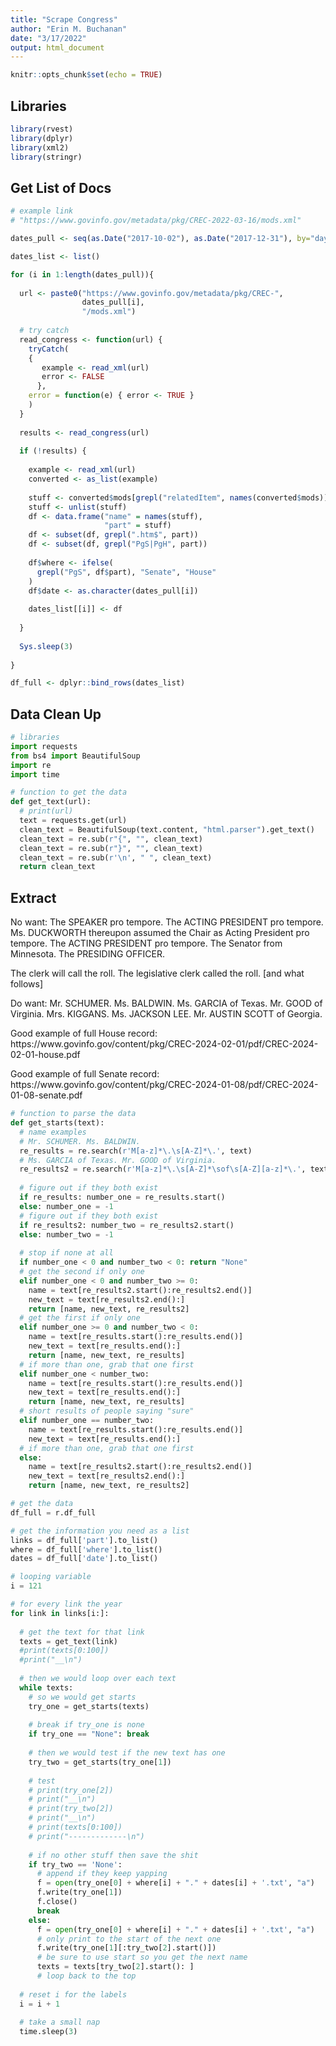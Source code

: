 ```yaml
---
title: "Scrape Congress"
author: "Erin M. Buchanan"
date: "3/17/2022"
output: html_document
---
```


```r
knitr::opts_chunk$set(echo = TRUE)
```

## Libraries

```r
library(rvest)
library(dplyr)
library(xml2)
library(stringr)
```

## Get List of Docs

```r
# example link
# "https://www.govinfo.gov/metadata/pkg/CREC-2022-03-16/mods.xml"

dates_pull <- seq(as.Date("2017-10-02"), as.Date("2017-12-31"), by="days")

dates_list <- list()

for (i in 1:length(dates_pull)){
  
  url <- paste0("https://www.govinfo.gov/metadata/pkg/CREC-", 
                dates_pull[i], 
                "/mods.xml")
  
  # try catch 
  read_congress <- function(url) {
    tryCatch( 
    { 
       example <- read_xml(url)
       error <- FALSE
      }, 
    error = function(e) { error <- TRUE } 
    )
  }
  
  results <- read_congress(url)
  
  if (!results) {
    
    example <- read_xml(url)  
    converted <- as_list(example)
    
    stuff <- converted$mods[grepl("relatedItem", names(converted$mods))]
    stuff <- unlist(stuff)
    df <- data.frame("name" = names(stuff), 
                     "part" = stuff)
    df <- subset(df, grepl(".htm$", part))
    df <- subset(df, grepl("PgS|PgH", part))
    
    df$where <- ifelse(
      grepl("PgS", df$part), "Senate", "House"
    )
    df$date <- as.character(dates_pull[i])
    
    dates_list[[i]] <- df
    
  }
  
  Sys.sleep(3)
  
}

df_full <- dplyr::bind_rows(dates_list)
```

## Data Clean Up

```python
# libraries
import requests
from bs4 import BeautifulSoup
import re
import time

# function to get the data
def get_text(url):
  # print(url)
  text = requests.get(url)
  clean_text = BeautifulSoup(text.content, "html.parser").get_text()
  clean_text = re.sub(r"{", "", clean_text)
  clean_text = re.sub(r"}", "", clean_text)
  clean_text = re.sub(r'\n', " ", clean_text)
  return clean_text

```


## Extract 

No want:
The SPEAKER pro tempore.
The ACTING PRESIDENT pro tempore.
Ms. DUCKWORTH thereupon assumed the Chair as Acting President pro tempore. 
The ACTING PRESIDENT pro tempore. The Senator from Minnesota. 
The PRESIDING OFFICER.

The clerk will call the roll.
The legislative clerk called the roll. [and what follows]

Do want:
Mr. SCHUMER.
Ms. BALDWIN.
Ms. GARCIA of Texas.
Mr. GOOD of Virginia.
Mrs. KIGGANS. 
Ms. JACKSON LEE.
Mr. AUSTIN SCOTT of Georgia.

Good example of full House record: https://www.govinfo.gov/content/pkg/CREC-2024-02-01/pdf/CREC-2024-02-01-house.pdf

Good example of full Senate record: https://www.govinfo.gov/content/pkg/CREC-2024-01-08/pdf/CREC-2024-01-08-senate.pdf
 
```python
# function to parse the data 
def get_starts(text):
  # name examples 
  # Mr. SCHUMER. Ms. BALDWIN.
  re_results = re.search(r'M[a-z]*\.\s[A-Z]*\.', text)
  # Ms. GARCIA of Texas. Mr. GOOD of Virginia.
  re_results2 = re.search(r'M[a-z]*\.\s[A-Z]*\sof\s[A-Z][a-z]*\.', text)
 
  # figure out if they both exist 
  if re_results: number_one = re_results.start()
  else: number_one = -1
  # figure out if they both exist 
  if re_results2: number_two = re_results2.start()
  else: number_two = -1
  
  # stop if none at all 
  if number_one < 0 and number_two < 0: return "None"
  # get the second if only one
  elif number_one < 0 and number_two >= 0: 
    name = text[re_results2.start():re_results2.end()]
    new_text = text[re_results2.end():]
    return [name, new_text, re_results2]
  # get the first if only one
  elif number_one >= 0 and number_two < 0: 
    name = text[re_results.start():re_results.end()]
    new_text = text[re_results.end():]
    return [name, new_text, re_results]
  # if more than one, grab that one first 
  elif number_one < number_two: 
    name = text[re_results.start():re_results.end()]
    new_text = text[re_results.end():]
    return [name, new_text, re_results] 
  # short results of people saying "sure"
  elif number_one == number_two:
    name = text[re_results.start():re_results.end()]
    new_text = text[re_results.end():]
  # if more than one, grab that one first 
  else: 
    name = text[re_results2.start():re_results2.end()]
    new_text = text[re_results2.end():]
    return [name, new_text, re_results2]

```

```python
# get the data
df_full = r.df_full

# get the information you need as a list
links = df_full['part'].to_list()
where = df_full['where'].to_list()
dates = df_full['date'].to_list()

# looping variable
i = 121

# for every link the year 
for link in links[i:]:
  
  # get the text for that link 
  texts = get_text(link)
  #print(texts[0:100])
  #print("__\n")
  
  # then we would loop over each text  
  while texts:
    # so we would get starts
    try_one = get_starts(texts)
    
    # break if try_one is none
    if try_one == "None": break 
    
    # then we would test if the new text has one 
    try_two = get_starts(try_one[1])
    
    # test
    # print(try_one[2])
    # print("__\n")
    # print(try_two[2])
    # print("__\n")
    # print(texts[0:100])
    # print("-------------\n")
    
    # if no other stuff then save the shit 
    if try_two == 'None': 
      # append if they keep yapping 
      f = open(try_one[0] + where[i] + "." + dates[i] + '.txt', "a")  
      f.write(try_one[1])
      f.close()
      break 
    else: 
      f = open(try_one[0] + where[i] + "." + dates[i] + '.txt', "a") 
      # only print to the start of the next one
      f.write(try_one[1][:try_two[2].start()])
      # be sure to use start so you get the next name 
      texts = texts[try_two[2].start(): ]
      # loop back to the top 
  
  # reset i for the labels
  i = i + 1
  
  # take a small nap
  time.sleep(3)

```
